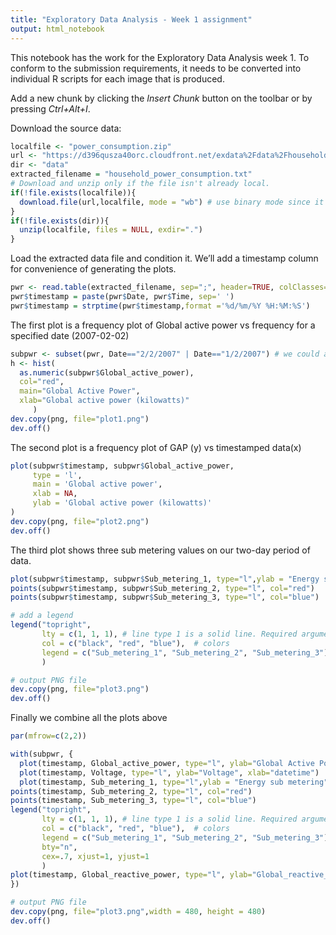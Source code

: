 ---
title: "Exploratory Data Analysis - Week 1 assignment"
output: html_notebook
---

This notebook has the work for the Exploratory Data Analysis week 1. To conform to the submission requirements, it needs to be converted into individual R scripts for each image that is produced.


Add a new chunk by clicking the *Insert Chunk* button on the toolbar or by pressing *Ctrl+Alt+I*.


Download the source data:
```{r download}
localfile <- "power_consumption.zip"
url <- "https://d396qusza40orc.cloudfront.net/exdata%2Fdata%2Fhousehold_power_consumption.zip"
dir <- "data"
extracted_filename = "household_power_consumption.txt"
# Download and unzip only if the file isn't already local. 
if(!file.exists(localfile)){
  download.file(url,localfile, mode = "wb") # use binary mode since it's a zip file
}
if(!file.exists(dir)){
  unzip(localfile, files = NULL, exdir=".")
}
```
Load the extracted data file and condition it. We'll add a timestamp column for convenience of generating the plots. 
```{r load data}
pwr <- read.table(extracted_filename, sep=";", header=TRUE, colClasses="character")
pwr$timestamp = paste(pwr$Date, pwr$Time, sep=' ')
pwr$timestamp = strptime(pwr$timestamp,format ='%d/%m/%Y %H:%M:%S')                      
```

The first plot is a frequency plot of Global active power vs frequency for a specified date (2007-02-02) 
```{r plot 1}
subpwr <- subset(pwr, Date=="2/2/2007" | Date=="1/2/2007") # we could also convert to dates and do arithmetic, but this string comparison is much faster.
h <- hist(
  as.numeric(subpwr$Global_active_power), 
  col="red", 
  main="Global Active Power",
  xlab="Global active power (kilowatts)"
     )
dev.copy(png, file="plot1.png")
dev.off()
```


The second plot is a frequency plot of GAP (y) vs timestamped data(x)

```{r plot 2}
plot(subpwr$timestamp, subpwr$Global_active_power, 
     type = 'l',
     main = 'Global active power', 
     xlab = NA,
     ylab = 'Global active power (kilowatts)'
)
dev.copy(png, file="plot2.png")
dev.off()
```
The third plot shows three sub metering values on our two-day period of data. 
```{r plot 3}

plot(subpwr$timestamp, subpwr$Sub_metering_1, type="l",ylab = "Energy sub metering", xlab="" , col="black")
points(subpwr$timestamp, subpwr$Sub_metering_2, type="l", col="red")
points(subpwr$timestamp, subpwr$Sub_metering_3, type="l", col="blue")

# add a legend
legend("topright", 
       lty = c(1, 1, 1), # line type 1 is a solid line. Required argumen 
       col = c("black", "red", "blue"),  # colors
       legend = c("Sub_metering_1", "Sub_metering_2", "Sub_metering_3")
       )

# output PNG file
dev.copy(png, file="plot3.png")
dev.off()
```

Finally we combine all the plots above
```{r plot 4}


par(mfrow=c(2,2))

with(subpwr, {
  plot(timestamp, Global_active_power, type="l", ylab="Global Active Power", xlab="")
  plot(timestamp, Voltage, type="l", ylab="Voltage", xlab="datetime")
  plot(timestamp, Sub_metering_1, type="l",ylab = "Energy sub metering", xlab="" , col="black")
points(timestamp, Sub_metering_2, type="l", col="red")
points(timestamp, Sub_metering_3, type="l", col="blue")
legend("topright", 
       lty = c(1, 1, 1), # line type 1 is a solid line. Required argument 
       col = c("black", "red", "blue"),  # colors
       legend = c("Sub_metering_1", "Sub_metering_2", "Sub_metering_3"),
       bty="n",
       cex=.7, xjust=1, yjust=1
       )
plot(timestamp, Global_reactive_power, type="l", ylab="Global_reactive_power", xlab="datetime")
})

# output PNG file
dev.copy(png, file="plot3.png",width = 480, height = 480)
dev.off()
```

